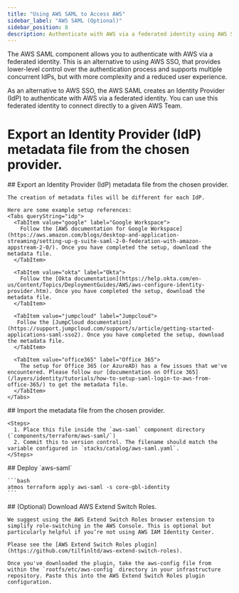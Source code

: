 ```yaml
---
title: "Using AWS SAML to Access AWS"
sidebar_label: "AWS SAML (Optional)"
sidebar_position: 8
description: Authenticate with AWS via a federated identity using AWS SAML.
---
```


<Intro>
  The AWS SAML component allows you to authenticate with AWS via a federated identity. This is an alternative to using AWS SSO, that provides lower-level control over the authentication process and supports multiple concurrent IdPs, but with more complexity and a reduced user experience.
</Intro>

As an alternative to AWS SSO, the AWS SAML creates an Identity Provider (IdP) to authenticate with AWS via a federated
identity. You can use this federated identity to connect directly to a given AWS Team.

# Export an Identity Provider (IdP) metadata file from the chosen provider.

<Steps>
  <Step>
    ## <StepNumber/> Export an Identity Provider (IdP) metadata file from the chosen provider.

    The creation of metadata files will be different for each IdP.

    Here are some example setup references:
    <Tabs queryString="idp">
      <TabItem value="google" label="Google Workspace">
        Follow the [AWS documentation for Google Workspace](https://aws.amazon.com/blogs/desktop-and-application-streaming/setting-up-g-suite-saml-2-0-federation-with-amazon-appstream-2-0/). Once you have completed the setup, download the metadata file.
      </TabItem>

      <TabItem value="okta" label="Okta">
        Follow the [Okta documentation](https://help.okta.com/en-us/Content/Topics/DeploymentGuides/AWS/aws-configure-identity-provider.htm). Once you have completed the setup, download the metadata file.
      </TabItem>

      <TabItem value="jumpcloud" label="Jumpcloud">
       Follow the [JumpCloud documentation](https://support.jumpcloud.com/support/s/article/getting-started-applications-saml-sso2). Once you have completed the setup, download the metadata file.
      </TabItem>

      <TabItem value="office365" label="Office 365">
        The setup for Office 365 (or AzureAD) has a few issues that we've encountered. Please follow our [documentation on Office 365](/layers/identity/tutorials/how-to-setup-saml-login-to-aws-from-office-365/) to get the metadata file.
      </TabItem>
    </Tabs>

  </Step>

  <Step>
    ## <StepNumber/> Import the metadata file from the chosen provider.

    <Steps>
      1. Place this file inside the `aws-saml` component directory (`components/terraform/aws-saml/`)
      2. Commit this to version control. The filename should match the variable configured in `stacks/catalog/aws-saml.yaml`.
    </Steps>
  </Step>

  <Step>
    ## <StepNumber/> Deploy `aws-saml`

    ```bash
    atmos terraform apply aws-saml -s core-gbl-identity
    ```
  </Step>

  <Step>
    ## <StepNumber/> (Optional) Download AWS Extend Switch Roles.

    We suggest using the AWS Extend Switch Roles browser extension to simplify role-switching in the AWS Console. This is optional but particularly helpful if you’re not using AWS IAM Identity Center.

    Please see the [AWS Extend Switch Roles plugin](https://github.com/tilfinltd/aws-extend-switch-roles).

    Once you've downloaded the plugin, take the aws-config file from within the `rootfs/etc/aws-config` directory in your infrastructure repository. Paste this into the AWS Extend Switch Roles plugin configuration.

  </Step>
</Steps>
